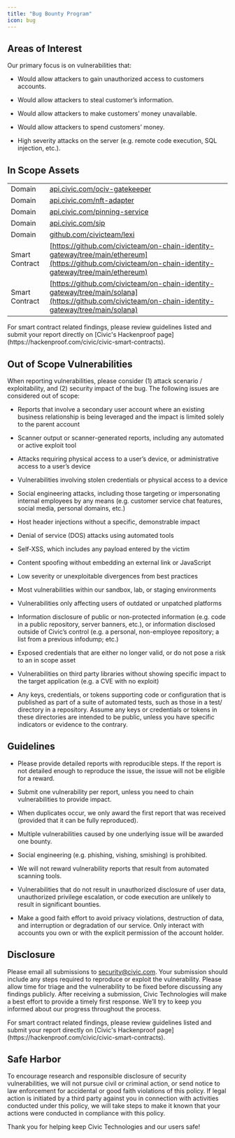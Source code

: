 ```yaml
---
title: "Bug Bounty Program"
icon: bug
---
```


## Areas of Interest

Our primary focus is on vulnerabilities that:

* Would allow attackers to gain unauthorized access to customers accounts.

* Would allow attackers to steal customer’s information.

* Would allow attackers to make customers’ money unavailable.

* Would allow attackers to spend customers’ money.

* High severity attacks on the server (e.g. remote code execution, SQL injection, etc.).

## In Scope Assets

|   |    |
|---|----|
|Domain|[api.civic.com/ociv-gatekeeper](https://api.civic.com/ociv-gatekeeper)|
|Domain|[api.civic.com/nft-adapter](https://api.civic.com/nft-adapter)|
|Domain|[api.civic.com/pinning-service](https://api.civic.com/pinning-service)|
|Domain|[api.civic.com/sip](https://api.civic.com/sip)|
|Domain|[github.com/civicteam/lexi](https://github.com/civicteam/lexi)|
|Smart Contract|[https://github.com/civicteam/on-chain-identity-gateway/tree/main/ethereum](https://github.com/civicteam/on-chain-identity-gateway/tree/main/ethereum)|
|Smart Contract|[https://github.com/civicteam/on-chain-identity-gateway/tree/main/solana](https://github.com/civicteam/on-chain-identity-gateway/tree/main/solana)|

<Info>
For smart contract related findings, please review guidelines listed and submit your report directly on [Civic's Hackenproof page](https://hackenproof.com/civic/civic-smart-contracts).
</Info>

## Out of Scope Vulnerabilities

When reporting vulnerabilities, please consider (1) attack scenario / exploitability, and (2) security impact of the bug. The following issues are considered out of scope:

* Reports that involve a secondary user account where an existing business relationship is being leveraged and the impact is limited solely to the parent account

* Scanner output or scanner-generated reports, including any automated or active exploit tool

* Attacks requiring physical access to a user’s device, or administrative access to a user’s device

* Vulnerabilities involving stolen credentials or physical access to a device

* Social engineering attacks, including those targeting or impersonating internal employees by any means (e.g. customer service chat features, social media, personal domains, etc.)

* Host header injections without a specific, demonstrable impact

* Denial of service (DOS) attacks using automated tools

* Self-XSS, which includes any payload entered by the victim

* Content spoofing without embedding an external link or JavaScript

* Low severity or unexploitable divergences from best practices

* Most vulnerabilities within our sandbox, lab, or staging environments

* Vulnerabilities only affecting users of outdated or unpatched platforms

* Information disclosure of public or non-protected information (e.g. code in a public repository, server banners, etc.), or information disclosed outside of Civic’s control (e.g. a personal, non-employee repository; a list from a previous infodump; etc.)

* Exposed credentials that are either no longer valid, or do not pose a risk to an in scope asset

* Vulnerabilities on third party libraries without showing specific impact to the target application (e.g. a CVE with no exploit)

* Any keys, credentials, or tokens supporting code or configuration that is published as part of a suite of automated tests, such as those in a test/ directory in a repository. Assume any keys or credentials or tokens in these directories are intended to be public, unless you have specific indicators or evidence to the contrary.

## Guidelines

* Please provide detailed reports with reproducible steps. If the report is not detailed enough to reproduce the issue, the issue will not be eligible for a reward.

* Submit one vulnerability per report, unless you need to chain vulnerabilities to provide impact.

* When duplicates occur, we only award the first report that was received (provided that it can be fully reproduced).

* Multiple vulnerabilities caused by one underlying issue will be awarded one bounty.

* Social engineering (e.g. phishing, vishing, smishing) is prohibited.

* We will not reward vulnerability reports that result from automated scanning tools.

* Vulnerabilities that do not result in unauthorized disclosure of user data, unauthorized privilege escalation, or code execution are unlikely to result in significant bounties.

* Make a good faith effort to avoid privacy violations, destruction of data, and interruption or degradation of our service. Only interact with accounts you own or with the explicit permission of the account holder.

## Disclosure

Please email all submissions to [security@civic.com](mailto:security@civic.com). Your submission should include any steps required to reproduce or exploit the vulnerability. Please allow time for triage and the vulnerability to be fixed before discussing any findings publicly. After receiving a submission, Civic Technologies will make a best effort to provide a timely first response. We’ll try to keep you informed about our progress throughout the process.

<Info>
For smart contract related findings, please review guidelines listed and submit your report directly on [Civic's Hackenproof page](https://hackenproof.com/civic/civic-smart-contracts).
</Info>

## Safe Harbor

To encourage research and responsible disclosure of security vulnerabilities, we will not pursue civil or criminal action, or send notice to law enforcement for accidental or good faith violations of this policy. If legal action is initiated by a third party against you in connection with activities conducted under this policy, we will take steps to make it known that your actions were conducted in compliance with this policy.

Thank you for helping keep Civic Technologies and our users safe!
